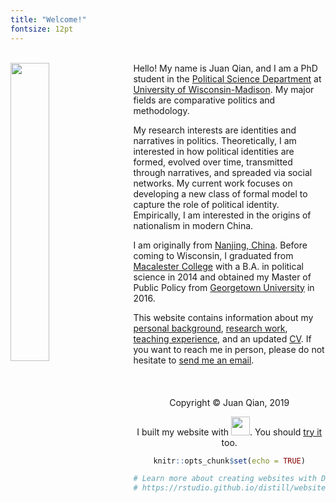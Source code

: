 ```yaml
---
title: "Welcome!"
fontsize: 12pt
---
```

<br>
<img src="juan.jpg" style="width:35%; margin-right: 20px" align="left">
Hello! My name is Juan Qian, and I am a PhD student in the [Political Science Department](https://polisci.wisc.edu/) at [University of Wisconsin-Madison](https://www.wisc.edu/). My major fields are comparative politics and methodology. 

My research interests are identities and narratives in politics. Theoretically, I am interested in how political identities are formed, evolved over time, transmitted through narratives, and spreaded via social networks. My current work focuses on developing a new class of formal model to capture the role of political identity. Empirically, I am interested in the origins of nationalism in modern China.

I am originally from [Nanjing, China](https://www.wikipedia.org/Nanjing). Before coming to Wisconsin, I graduated from [Macalester College](http://www.macalester.edu) with a B.A. in political science in 2014 and obtained my Master of Public Policy from [Georgetown University](http://www.georgetown.edu) in 2016.

This website contains information about my [personal background](about.html), [research work](research.html), [teaching experience](teaching.html), and an updated [CV](cv.pdf). If you want to reach me in person, please do not hesitate to [send me an email](mailto:jqian3@wisc.edu).
<br>
<br>
<br>
<br>
<center> Copyright © Juan Qian, 2019
<center>  I built my website with <img src="images/rstudio-logo.png" width="30">. You should [try it](https://rmarkdown.rstudio.com/) too.
```r
knitr::opts_chunk$set(echo = TRUE)

# Learn more about creating websites with Distill at:
# https://rstudio.github.io/distill/website.html

```

